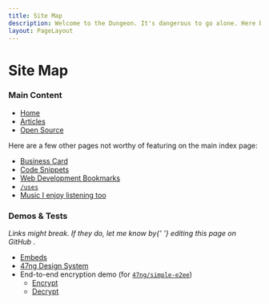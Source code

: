 ```yaml
---
title: Site Map
description: Welcome to the Dungeon. It's dangerous to go alone. Here be dragons.
layout: PageLayout
---
```


# Site Map

### Main Content

- [Home](/)
- [Articles](/posts)
- [Open Source](/open-source)

Here are a few other pages not worthy of featuring on the main index page:

- [Business Card](/business-card)
- [Code Snippets](/code-snippets)
- [Web Development Bookmarks](/web-dev-bookmarks)
- [`/uses`](/uses)
- [Music I enjoy listening too](/music)

### Demos & Tests

<Note status="warning" title="Here be dragons.">
  <em>
    Links might break. If they do, let me know by{' '}
    <OutgoingLink
      href="https://github.com/franky47/francoisbest.com/edit/next/src/pages/sitemap.mdx"
      textDecoration="underline"
    >
      editing this page on GitHub
    </OutgoingLink>
    .
  </em>
</Note>

- [Embeds](/embeds)
- [47ng Design System](/design-system)
- End-to-end encryption demo (for [`47ng/simple-e2ee`](https://github.com/47ng/simple-e2ee))
  - [Encrypt](/e2ee/encrypt)
  - [Decrypt](/e2ee/decrypt)
